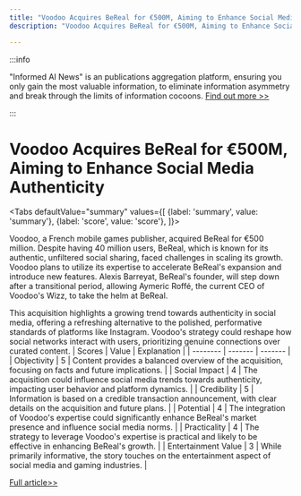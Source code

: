 ```yaml
---
title: "Voodoo Acquires BeReal for €500M, Aiming to Enhance Social Media Authenticity"
description: "Voodoo Acquires BeReal for €500M, Aiming to Enhance Social Media Authenticity"

---
```



:::info

"Informed AI News" is an publications aggregation platform, ensuring you only gain the most valuable information, to eliminate information asymmetry and break through the limits of information cocoons.  [Find out more >>](/)

:::

# Voodoo Acquires BeReal for €500M, Aiming to Enhance Social Media Authenticity


<Tabs
	defaultValue="summary"
	values={[
	{label: 'summary', value: 'summary'},
	{label: 'score', value: 'score'},
]}>
<TabItem value="summary">


Voodoo, a French mobile games publisher, acquired BeReal for €500 million. Despite having 40 million users, BeReal, which is known for its authentic, unfiltered social sharing, faced challenges in scaling its growth. Voodoo plans to utilize its expertise to accelerate BeReal's expansion and introduce new features. Alexis Barreyat, BeReal's founder, will step down after a transitional period, allowing Aymeric Roffé, the current CEO of Voodoo's Wizz, to take the helm at BeReal.

This acquisition highlights a growing trend towards authenticity in social media, offering a refreshing alternative to the polished, performative standards of platforms like Instagram. Voodoo's strategy could reshape how social networks interact with users, prioritizing genuine connections over curated content.
</TabItem>
<TabItem value="score">
	| Scores     | Value   | Explanation |
	| -------- | ------- | ------- |
	| Objectivity  | 5    | Content provides a balanced overview of the acquisition, focusing on facts and future implications.    |
	| Social Impact | 4     | The acquisition could influence social media trends towards authenticity, impacting user behavior and platform dynamics.    |
	| Credibility    | 5    | Information is based on a credible transaction announcement, with clear details on the acquisition and future plans.    |
	| Potential    | 4    | The integration of Voodoo's expertise could significantly enhance BeReal's market presence and influence social media norms.    |
	| Practicality    | 4    | The strategy to leverage Voodoo's expertise is practical and likely to be effective in enhancing BeReal's growth.    |
	| Entertainment Value    | 3    | While primarily informative, the story touches on the entertainment aspect of social media and gaming industries.    |
</TabItem>
</Tabs>

[Full article>>](https://techcrunch.com/2024/06/11/bereal-is-being-acquired-by-mobile-apps-and-games-company-voodoo-for-e500m/)
